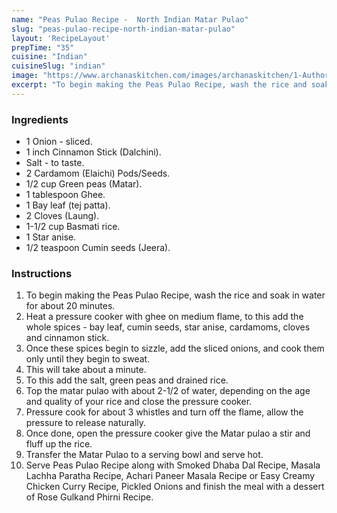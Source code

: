 ---
name: "Peas Pulao Recipe -  North Indian Matar Pulao"
slug: "peas-pulao-recipe-north-indian-matar-pulao"
layout: 'RecipeLayout'
prepTime: "35"
cuisine: "Indian"
cuisineSlug: "indian"
image: "https://www.archanaskitchen.com/images/archanaskitchen/1-Author/Donna_George/Matar_Pulao_Peas_Pulao_Recipe-1_1600.jpg"
excerpt: "To begin making the Peas Pulao Recipe, wash the rice and soak in water for about 20 minutes"
---

### Ingredients

- 1 Onion - sliced.
- 1 inch Cinnamon Stick (Dalchini).
- Salt - to taste.
- 2 Cardamom (Elaichi) Pods/Seeds.
- 1/2 cup Green peas (Matar).
- 1 tablespoon Ghee.
- 1 Bay leaf (tej patta).
- 2 Cloves (Laung).
- 1-1/2 cup Basmati rice.
- 1 Star anise.
- 1/2 teaspoon Cumin seeds (Jeera).

### Instructions

1. To begin making the Peas Pulao Recipe, wash the rice and soak in water for about 20 minutes.
1. Heat a pressure cooker with ghee on medium flame, to this add the whole spices - bay leaf, cumin seeds, star anise, cardamoms, cloves and cinnamon stick.
1. Once these spices begin to sizzle, add the sliced onions, and cook them only until they begin to sweat.
1. This will take about a minute.
1. To this add the salt, green peas and drained rice.
1. Top the matar pulao with about 2-1/2 of water, depending on the age and quality of your rice and close the pressure cooker.
1. Pressure cook for about 3 whistles and turn off the flame, allow the pressure to release naturally.
1. Once done, open the pressure cooker give the Matar pulao a stir and fluff up the rice.
1. Transfer the Matar Pulao to a serving bowl and serve hot.
1. Serve Peas Pulao Recipe along with Smoked Dhaba Dal Recipe, Masala Lachha Paratha Recipe, Achari Paneer Masala Recipe or Easy Creamy Chicken Curry Recipe, Pickled Onions and finish the meal with a dessert of Rose Gulkand Phirni Recipe.
